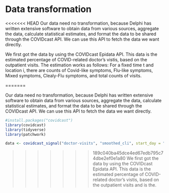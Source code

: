 # Data transformation
<<<<<<< HEAD
Our data need no transformation, because Delphi has written extensive software to obtain data from various sources, aggregate the data, calculate statistical estimates, and format the data to be shared through the COVIDcast API. We can use this API to fetch the data we want directly.

We first got the data by using the COVIDcast Epidata API. This data is the estimated percentage of COVID-related doctor's vistis, based on the outpatient visits.
The estimation works as follows:
For a fixed time t and location i, there are counts of Covid-like symptoms, Flu-like symptoms, Mixed symptoms, Clealy-Flu symptoms, and total counts of visits. 


=======


Our data need no transformation, because Delphi has written extensive software to obtain data from various sources, aggregate the data, calculate statistical estimates, and format the data to be shared through the COVIDcast API. We can use this API to fetch the data we want directly.


```r
#install.packages("covidcast")
library(covidcast)
library(tidyverse)
library(patchwork)
```
```r
data <- covidcast_signal("doctor-visits", "smoothed_cli", start_day = "2020-05-01", end_day = "2020-06-07")
```
>>>>>>> 189c040ba45dce4ed67edb795c74dbe2ef0e1a80
We first got the data by using the COVIDcast Epidata API. This data is the estimated percentage of COVID-related doctor's vistis, based on the outpatient visits and is the. 

